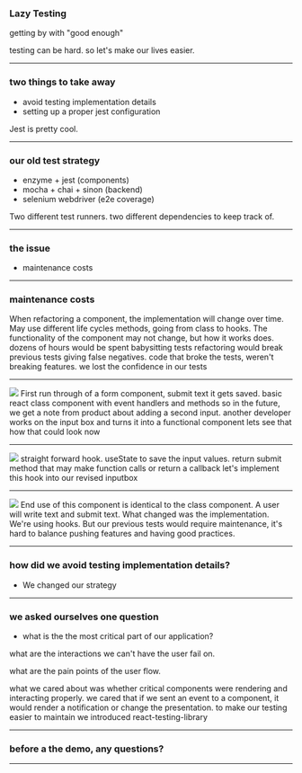

### Lazy Testing 
getting by with "good enough"

<Notes>
testing can be hard.
so let's make our lives easier.
</Notes>

---

### two things to take away
<ul>
    <Appear>
        <li>avoid testing implementation details</li>
        <li>setting up a proper jest configuration</li>
    </Appear>
</ul>

<Notes>
    Jest is pretty cool.
</Notes>

---

### our old test strategy
<ul>
    <Appear>
        <li>enzyme + jest (components)</li>
        <li>mocha + chai + sinon (backend)</li>
        <li>selenium webdriver (e2e coverage)</li>
    </Appear>
</ul>

<Notes>
    Two different test runners. two different dependencies to keep track of.
</Notes>

---

### the issue
<ul>
    <Appear>
        <li>maintenance costs</li>
    </Appear>
</ul>

---

### maintenance costs

<Notes>
When refactoring a component, the implementation will change over time.
May use different life cycles methods, going from class to hooks.
The functionality of the component may not change, but how it works does.
dozens of hours would be spent babysitting tests
refactoring would break previous tests
giving false negatives. code that broke the tests, weren't breaking features.
we lost the confidence in our tests
</Notes>

---

<Image src='img/input-class-2.png' size='75%' />

<Notes>
First run through of a form component, submit text it gets saved.
basic react class component with event handlers and methods
so in the future, we get a note from product about adding a second input.
another developer works on the input box and turns it into a functional component
lets see that how that could look now
</Notes>

---

<Image src='img/useform-hook.png' size='75%' />

<Notes>
straight forward hook. useState to save the input values.
return
submit method that may make function calls or return a callback
let's implement this hook into our revised inputbox
</Notes>

---

<Image src='img/input-fc.png' size='75%' />

<Notes>
End use of this component is identical to the class component.
A user will write text and submit text.
What changed was the implementation. We're using hooks.
But our previous tests would require maintenance, it's hard to balance pushing features and having good practices.
</Notes>

---

### how did we avoid testing implementation details?

<ul>
    <Appear>
        <li>We changed our strategy</li>
    </Appear>
</ul>

---

### we asked ourselves one question

<ul>
    <Appear>
        <li>what is the the most critical part of our application?</li>
    </Appear>
</ul>

<Notes>
what are the interactions we can't have the user fail on.

what are the pain points of the user flow.

what we cared about was whether critical components were rendering and interacting properly.
we cared that if we sent an event to a component, it would render a notification or change the presentation.
to make our testing easier to maintain we introduced react-testing-library
</Notes>

---


### before a the demo, any questions? 

---
